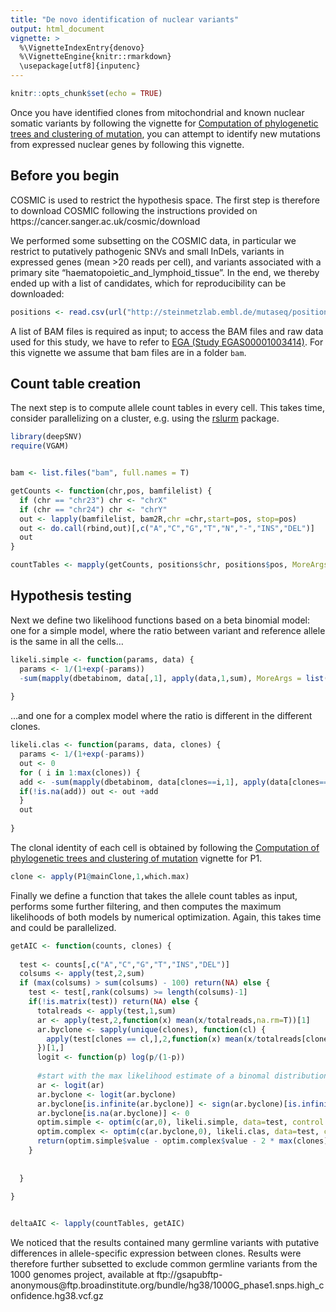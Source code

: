 ```yaml
---
title: "De novo identification of nuclear variants"
output: html_document
vignette: >
  %\VignetteIndexEntry{denovo}
  %\VignetteEngine{knitr::rmarkdown}
  \usepackage[utf8]{inputenc}
---
```


```r
knitr::opts_chunk$set(echo = TRUE)
```

Once you have identified clones from mitochondrial and known nuclear somatic variants by following the vignette for [Computation of phylogenetic trees and clustering of mutation](clustering.html), you can attempt to identify new mutations from expressed nuclear genes by following this vignette.

## Before you begin

COSMIC is used to restrict the hypothesis space. The first step is therefore to download COSMIC following the instructions provided on https://cancer.sanger.ac.uk/cosmic/download

We performed some subsetting on the COSMIC data, in particular we restrict to putatively pathogenic SNVs and small InDels, variants in expressed genes (mean >20 reads per cell), and variants associated with a primary site "haematopoietic_and_lymphoid_tissue". In the end, we thereby ended up with a list of candidates, which for reproducibility can be downloaded:

```r
positions <- read.csv(url("http://steinmetzlab.embl.de/mutaseq/position_list.txt"), col.names = c("chr","pos"),header=F, stringsAsFactors = F)
```

A list of BAM files is required as input; to access the BAM files and raw data used for this study, we have to refer to [EGA (Study EGAS00001003414)](https://www.ebi.ac.uk/ega/studies/EGAS00001003414). For this vignette we assume that bam files are in a folder `bam`.

## Count table creation

The next step is to compute allele count tables in every cell. This takes time, consider parallelizing on a cluster, e.g. using the [rslurm](https://cran.r-project.org/web/packages/rslurm/vignettes/rslurm.html) package.

```r
library(deepSNV)
require(VGAM)


bam <- list.files("bam", full.names = T)

getCounts <- function(chr,pos, bamfilelist) {
  if (chr == "chr23") chr <- "chrX"
  if (chr == "chr24") chr <- "chrY"
  out <- lapply(bamfilelist, bam2R,chr =chr,start=pos, stop=pos)
  out <- do.call(rbind,out)[,c("A","C","G","T","N","-","INS","DEL")]
  out
}

countTables <- mapply(getCounts, positions$chr, positions$pos, MoreArgs = list(bamfilelist= bam), SIMPLIFY = F)
```

## Hypothesis testing

Next we define two likelihood functions based on a beta binomial model: one for a simple model, where the ratio between variant and reference allele is the same in all the cells...

```r
likeli.simple <- function(params, data) {
  params <- 1/(1+exp(-params))
  -sum(mapply(dbetabinom, data[,1], apply(data,1,sum), MoreArgs = list(prob = params[1], rho = params[2], log=T)))
  
}
```

...and one for a complex model where the ratio is different in the different clones.

```r

likeli.clas <- function(params, data, clones) {
  params <- 1/(1+exp(-params))
  out <- 0
  for ( i in 1:max(clones)) {
  add <- -sum(mapply(dbetabinom, data[clones==i,1], apply(data[clones==i,],1,sum), MoreArgs = list(prob = params[i], rho = params[max(clones)+1], log=T)))  
  if(!is.na(add)) out <- out +add
  }
  out
  
}
```

The clonal identity of each cell is obtained by following the [Computation of phylogenetic trees and clustering of mutation](clustering.html) vignette for P1.

```r
clone <- apply(P1@mainClone,1,which.max)
```

Finally we define a function that takes the allele count tables as input, performs some further filtering, and then computes the maximum likelihoods of both models by numerical optimization. Again, this takes time and could be parallelized.

```r

getAIC <- function(counts, clones) {
  
  test <- counts[,c("A","C","G","T","INS","DEL")]
  colsums <- apply(test,2,sum)
  if (max(colsums) > sum(colsums) - 100) return(NA) else {
    test <- test[,rank(colsums) >= length(colsums)-1]
    if(!is.matrix(test)) return(NA) else {
      totalreads <- apply(test,1,sum)
      ar <- apply(test,2,function(x) mean(x/totalreads,na.rm=T))[1]
      ar.byclone <- sapply(unique(clones), function(cl) {
        apply(test[clones == cl,],2,function(x) mean(x/totalreads[clones==cl],na.rm=T))
      })[1,]
      logit <- function(p) log(p/(1-p))
      
      #start with the max likelihood estimate of a binomal distribution to speed up the fit
      ar <- logit(ar)
      ar.byclone <- logit(ar.byclone)
      ar.byclone[is.infinite(ar.byclone)] <- sign(ar.byclone)[is.infinite(ar.byclone)] * 100
      ar.byclone[is.na(ar.byclone)] <- 0
      optim.simple <- optim(c(ar,0), likeli.simple, data=test, control = list(reltol = 0.00001))
      optim.complex <- optim(c(ar.byclone,0), likeli.clas, data=test, control = list(reltol = 0.00001))
      return(optim.simple$value - optim.complex$value - 2 * max(clones))
    }
    
    
  }
  
}


deltaAIC <- lapply(countTables, getAIC)
```

We noticed that the results contained many germline variants with putative differences in allele-specific expression between clones. Results were therefore further subsetted to exclude common germline variants from the 1000 genomes project, available at ftp://gsapubftp-anonymous@ftp.broadinstitute.org/bundle/hg38/1000G_phase1.snps.high_confidence.hg38.vcf.gz